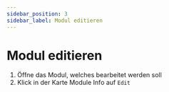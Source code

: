 ```yaml
---
sidebar_position: 3
sidebar_label: Modul editieren
---
```


# Modul editieren

1. Öffne das Modul, welches bearbeitet werden soll
2. Klick in der Karte Module Info auf `Edit`
